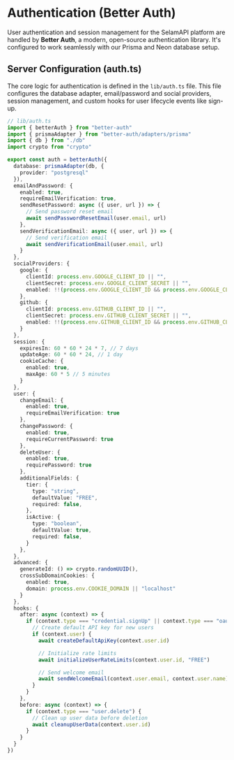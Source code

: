# Authentication (Better Auth)

User authentication and session management for the SelamAPI platform are handled by **Better Auth**, a modern, open-source authentication library. It's configured to work seamlessly with our Prisma and Neon database setup.

## Server Configuration (auth.ts)

The core logic for authentication is defined in the `lib/auth.ts` file. This file configures the database adapter, email/password and social providers, session management, and custom hooks for user lifecycle events like sign-up.

```typescript copy
// lib/auth.ts
import { betterAuth } from "better-auth"
import { prismaAdapter } from "better-auth/adapters/prisma"
import { db } from "./db"
import crypto from "crypto"

export const auth = betterAuth({
  database: prismaAdapter(db, {
    provider: "postgresql"
  }),
  emailAndPassword: {
    enabled: true,
    requireEmailVerification: true,
    sendResetPassword: async ({ user, url }) => {
      // Send password reset email
      await sendPasswordResetEmail(user.email, url)
    },
    sendVerificationEmail: async ({ user, url }) => {
      // Send verification email
      await sendVerificationEmail(user.email, url)
    }
  },
  socialProviders: {
    google: {
      clientId: process.env.GOOGLE_CLIENT_ID || "",
      clientSecret: process.env.GOOGLE_CLIENT_SECRET || "",
      enabled: !!(process.env.GOOGLE_CLIENT_ID && process.env.GOOGLE_CLIENT_SECRET),
    },
    github: {
      clientId: process.env.GITHUB_CLIENT_ID || "",
      clientSecret: process.env.GITHUB_CLIENT_SECRET || "",
      enabled: !!(process.env.GITHUB_CLIENT_ID && process.env.GITHUB_CLIENT_SECRET),
    }
  },
  session: {
    expiresIn: 60 * 60 * 24 * 7, // 7 days
    updateAge: 60 * 60 * 24, // 1 day
    cookieCache: {
      enabled: true,
      maxAge: 60 * 5 // 5 minutes
    }
  },
  user: {
    changeEmail: {
      enabled: true,
      requireEmailVerification: true
    },
    changePassword: {
      enabled: true,
      requireCurrentPassword: true
    },
    deleteUser: {
      enabled: true,
      requirePassword: true
    },
    additionalFields: {
      tier: {
        type: "string",
        defaultValue: "FREE",
        required: false,
      },
      isActive: {
        type: "boolean",
        defaultValue: true,
        required: false,
      }
    },
  },
  advanced: {
    generateId: () => crypto.randomUUID(),
    crossSubDomainCookies: {
      enabled: true,
      domain: process.env.COOKIE_DOMAIN || "localhost"
    }
  },
  hooks: {
    after: async (context) => {
      if (context.type === "credential.signUp" || context.type === "oauth.signUp") {
        // Create default API key for new users
        if (context.user) {
          await createDefaultApiKey(context.user.id)

          // Initialize rate limits
          await initializeUserRateLimits(context.user.id, "FREE")

          // Send welcome email
          await sendWelcomeEmail(context.user.email, context.user.name)
        }
      }
    },
    before: async (context) => {
      if (context.type === "user.delete") {
        // Clean up user data before deletion
        await cleanupUserData(context.user.id)
      }
    }
  }
})
```
